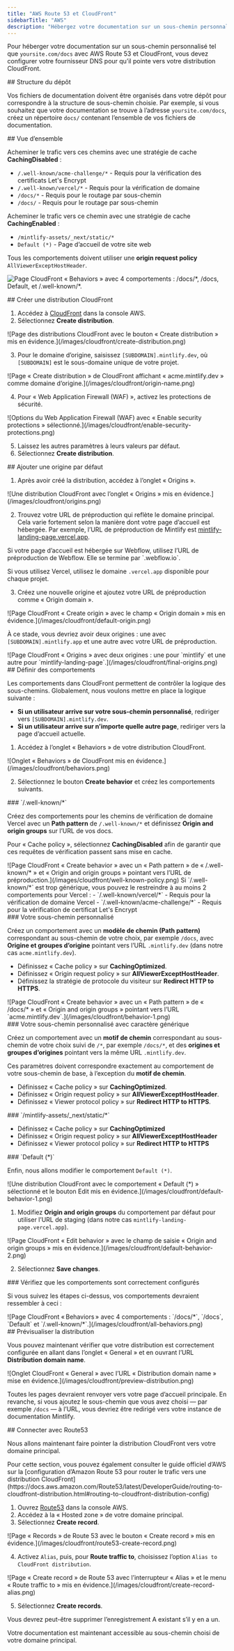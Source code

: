 ```yaml
---
title: "AWS Route 53 et CloudFront"
sidebarTitle: "AWS"
description: "Hébergez votre documentation sur un sous-chemin personnalisé avec les services AWS"
---
```



Pour héberger votre documentation sur un sous-chemin personnalisé tel que `yoursite.com/docs` avec AWS Route 53 et CloudFront, vous devez configurer votre fournisseur DNS pour qu’il pointe vers votre distribution CloudFront.


<div id="repository-structure">
  ## Structure du dépôt
</div>

Vos fichiers de documentation doivent être organisés dans votre dépôt pour correspondre à la structure de sous-chemin choisie. Par exemple, si vous souhaitez que votre documentation se trouve à l’adresse `yoursite.com/docs`, créez un répertoire `docs/` contenant l’ensemble de vos fichiers de documentation.

<div id="high-level-overview">
  ## Vue d’ensemble
</div>

Acheminer le trafic vers ces chemins avec une stratégie de cache **CachingDisabled** :

- `/.well-known/acme-challenge/*` - Requis pour la vérification des certificats Let's Encrypt
- `/.well-known/vercel/*` - Requis pour la vérification de domaine
- `/docs/*` - Requis pour le routage par sous-chemin
- `/docs/` - Requis pour le routage par sous-chemin

Acheminer le trafic vers ce chemin avec une stratégie de cache **CachingEnabled** :

- `/mintlify-assets/_next/static/*`
- `Default (*)` - Page d’accueil de votre site web

Tous les comportements doivent utiliser une **origin request policy** `AllViewerExceptHostHeader`.

![Page CloudFront « Behaviors » avec 4 comportements : `/docs/*`, `/docs`, `Default`, et `/.well-known/*`.](/images/cloudfront/all-behaviors.png)

<div id="create-cloudfront-distribution">
  ## Créer une distribution CloudFront
</div>

1. Accédez à [CloudFront](https://aws.amazon.com/cloudfront) dans la console AWS.
2. Sélectionnez **Create distribution**.

<Frame>
    ![Page des distributions CloudFront avec le bouton « Create distribution » mis en évidence.](/images/cloudfront/create-distribution.png)
  </Frame>

3. Pour le domaine d’origine, saisissez `[SUBDOMAIN].mintlify.dev`, où `[SUBDOMAIN]` est le sous-domaine unique de votre projet.

<Frame>
    ![Page « Create distribution » de CloudFront affichant « acme.mintlify.dev » comme domaine d’origine.](/images/cloudfront/origin-name.png)
  </Frame>

4. Pour « Web Application Firewall (WAF) », activez les protections de sécurité.

<Frame>
    ![Options du Web Application Firewall (WAF) avec « Enable security protections » sélectionné.](/images/cloudfront/enable-security-protections.png)
  </Frame>

5. Laissez les autres paramètres à leurs valeurs par défaut.
6. Sélectionnez **Create distribution**.

<div id="add-default-origin">
  ## Ajouter une origine par défaut
</div>

1. Après avoir créé la distribution, accédez à l’onglet « Origins ».

<Frame>
    ![Une distribution CloudFront avec l’onglet « Origins » mis en évidence.](/images/cloudfront/origins.png)
  </Frame>

2. Trouvez votre URL de préproduction qui reflète le domaine principal. Cela varie fortement selon la manière dont votre page d’accueil est hébergée. Par exemple, l’URL de préproduction de Mintlify est [mintlify-landing-page.vercel.app](https://mintlify-landing-page.vercel.app).

<Info>
  Si votre page d’accueil est hébergée sur Webflow, utilisez l’URL de préproduction de Webflow. Elle se termine par `.webflow.io`.

  Si vous utilisez Vercel, utilisez le domaine `.vercel.app` disponible pour chaque projet.
</Info>

3. Créez une nouvelle origine et ajoutez votre URL de préproduction comme « Origin domain ».

<Frame>
    ![Page CloudFront « Create origin » avec le champ « Origin domain » mis en évidence.](/images/cloudfront/default-origin.png)
  </Frame>

À ce stade, vous devriez avoir deux origines : une avec `[SUBDOMAIN].mintlify.app` et une autre avec votre URL de préproduction.

<Frame>
  ![Page CloudFront « Origins » avec deux origines : une pour `mintlify` et une autre pour `mintlify-landing-page`.](/images/cloudfront/final-origins.png)
</Frame>

<div id="set-behaviors">
  ## Définir des comportements
</div>

Les comportements dans CloudFront permettent de contrôler la logique des sous-chemins. Globalement, nous voulons mettre en place la logique suivante :

- **Si un utilisateur arrive sur votre sous-chemin personnalisé**, rediriger vers `[SUBDOMAIN].mintlify.dev`.
- **Si un utilisateur arrive sur n’importe quelle autre page**, rediriger vers la page d’accueil actuelle.

1. Accédez à l’onglet « Behaviors » de votre distribution CloudFront.

<Frame>
	![Onglet « Behaviors » de CloudFront mis en évidence.](/images/cloudfront/behaviors.png)
</Frame>

2. Sélectionnez le bouton **Create behavior** et créez les comportements suivants.

<div id="well-known">
  ### `/.well-known/*`
</div>

Créez des comportements pour les chemins de vérification de domaine Vercel avec un **Path pattern** de `/.well-known/*` et définissez **Origin and origin groups** sur l’URL de vos docs.

Pour « Cache policy », sélectionnez **CachingDisabled** afin de garantir que ces requêtes de vérification passent sans mise en cache.

<Frame>
  ![Page CloudFront « Create behavior » avec un « Path pattern » de « /.well-known/* » et « Origin and origin groups » pointant vers l’URL de préproduction.](/images/cloudfront/well-known-policy.png)
</Frame>

<Info>
Si `/.well-known/*` est trop générique, vous pouvez le restreindre à au moins 2 comportements pour Vercel :
  - `/.well-known/vercel/*` - Requis pour la vérification de domaine Vercel
  - `/.well-known/acme-challenge/*` - Requis pour la vérification de certificat Let's Encrypt
</Info>

<div id="your-custom-subpath">
  ### Votre sous-chemin personnalisé
</div>

Créez un comportement avec un **modèle de chemin (Path pattern)** correspondant au sous-chemin de votre choix, par exemple `/docs`, avec **Origine et groupes d’origine** pointant vers l’URL `.mintlify.dev` (dans notre cas `acme.mintlify.dev`).

- Définissez « Cache policy » sur **CachingOptimized**.
- Définissez « Origin request policy » sur **AllViewerExceptHostHeader**.
- Définissez la stratégie de protocole du visiteur sur **Redirect HTTP to HTTPS**.

<Frame>
  ![Page CloudFront « Create behavior » avec un « Path pattern » de « /docs/* » et « Origin and origin groups » pointant vers l’URL `acme.mintlify.dev`.](/images/cloudfront/behavior-1.png)
</Frame>

<div id="your-custom-subpath-with-wildcard">
  ### Votre sous-chemin personnalisé avec caractère générique
</div>

Créez un comportement avec un **motif de chemin** correspondant au sous-chemin de votre choix suivi de `/*`, par exemple `/docs/*`, et des **origines et groupes d’origines** pointant vers la même URL `.mintlify.dev`.

Ces paramètres doivent correspondre exactement au comportement de votre sous-chemin de base, à l’exception du **motif de chemin**.

- Définissez « Cache policy » sur **CachingOptimized**.
- Définissez « Origin request policy » sur **AllViewerExceptHostHeader**.
- Définissez « Viewer protocol policy » sur **Redirect HTTP to HTTPS**.

<div id="mintlify-assets_nextstatic">
  ### `/mintlify-assets/_next/static/*`
</div>

- Définissez « Cache policy » sur **CachingOptimized**
 - Définissez « Origin request policy » sur **AllViewerExceptHostHeader**
 - Définissez « Viewer protocol policy » sur **Redirect HTTP to HTTPS**

<div id="default">
  ### `Default (*)`
</div>

Enfin, nous allons modifier le comportement `Default (*)`.

<Frame>
  ![Une distribution CloudFront avec le comportement « Default (*) » sélectionné et le bouton Edit mis en évidence.](/images/cloudfront/default-behavior-1.png)
</Frame>

1. Modifiez **Origin and origin groups** du comportement par défaut pour utiliser l’URL de staging (dans notre cas `mintlify-landing-page.vercel.app`).

<Frame>
  ![Page CloudFront « Edit behavior » avec le champ de saisie « Origin and origin groups » mis en évidence.](/images/cloudfront/default-behavior-2.png)
</Frame>

2. Sélectionnez **Save changes**.

<div id="check-behaviors-are-set-up-correctly">
  ### Vérifiez que les comportements sont correctement configurés
</div>

Si vous suivez les étapes ci-dessus, vos comportements devraient ressembler à ceci :

<Frame>
  ![Page CloudFront « Behaviors » avec 4 comportements : `/docs/*`, `/docs`, `Default` et `/.well-known/*`.](/images/cloudfront/all-behaviors.png)
</Frame>

<div id="preview-distribution">
  ## Prévisualiser la distribution
</div>

Vous pouvez maintenant vérifier que votre distribution est correctement configurée en allant dans l’onglet « General » et en ouvrant l’URL **Distribution domain name**.

<Frame>
  ![Onglet CloudFront « General » avec l’URL « Distribution domain name » mise en évidence.](/images/cloudfront/preview-distribution.png)
</Frame>

Toutes les pages devraient renvoyer vers votre page d’accueil principale. En revanche, si vous ajoutez le sous-chemin que vous avez choisi — par exemple `/docs` — à l’URL, vous devriez être redirigé vers votre instance de documentation Mintlify.

<div id="connect-with-route53">
  ## Connecter avec Route53
</div>

Nous allons maintenant faire pointer la distribution CloudFront vers votre domaine principal.

<Note>
  Pour cette section, vous pouvez également consulter le guide officiel d’AWS sur la [configuration
  d’Amazon Route 53 pour router le trafic vers une distribution
  CloudFront](https://docs.aws.amazon.com/Route53/latest/DeveloperGuide/routing-to-cloudfront-distribution.html#routing-to-cloudfront-distribution-config)
</Note>

1. Ouvrez [Route53](https://aws.amazon.com/route53) dans la console AWS.
2. Accédez à la « Hosted zone » de votre domaine principal.
3. Sélectionnez **Create record**.

<Frame>
  ![Page « Records » de Route 53 avec le bouton « Create record » mis en évidence.](/images/cloudfront/route53-create-record.png)
</Frame>

4. Activez `Alias`, puis, pour **Route traffic to**, choisissez l’option `Alias to CloudFront distribution`.

<Frame>
  ![Page « Create record » de Route 53 avec l’interrupteur « Alias » et le menu « Route traffic to » mis en évidence.](/images/cloudfront/create-record-alias.png)
</Frame>

5. Sélectionnez **Create records**.

<Note>
  Vous devrez peut-être supprimer l’enregistrement A existant s’il y en a un.
</Note>

Votre documentation est maintenant accessible au sous-chemin choisi de votre domaine principal.

<Propagating />